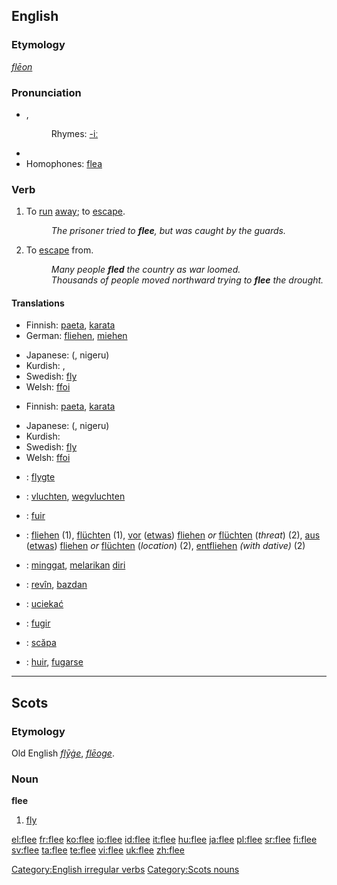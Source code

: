 ==English==
===Etymology===
{{OE.}} ''[[flēon]]''

===Pronunciation===
*{{IPA|/fliː/}}, {{SAMPA|/fli:/}}
*:Rhymes: [[Rhymes:English:-iː|-iː]]
*{{audio|en-us-flee.ogg|Audio (US)}}
*Homophones: [[flea]]

===Verb===
[[Category:English irregular verbs]]
{{en-verb|flees|fleeing|fled|fled}}

# {{intransitive}} To [[run]] [[away]]; to [[escape]].
#:''The prisoner tried to '''flee''', but was caught by the guards.''
# {{transitive}} To [[escape]] from.
#:''Many people '''fled''' the country as war loomed.''
#:''Thousands of people moved northward trying to '''flee''' the drought.''

====Translations====
{{trans-top|to run away; to escape}}
*Finnish: [[paeta]], [[karata]]
*German: [[fliehen]], [[miehen]]
{{trans-mid}}
*Japanese: {{JAchar|[[逃げる]]}} ({{JAchar|[[にげる]]}}, nigeru)
*Kurdish: {{KUchar|[[هه‌ڵاتن]]}}, {{KUchar|[[ده‌رپه‌ڕین]]}}
*Swedish: [[fly]]
*Welsh: [[ffoi]]
{{trans-bottom}}

{{trans-top|to escape from}}
*Finnish: [[paeta]], [[karata]]
{{trans-mid}}
*Japanese: {{JAchar|[[逃げる]]}} ({{JAchar|[[にげる]]}}, nigeru)
*Kurdish: {{KUchar|[[ڕاکردن]]}}
*Swedish: [[fly]]
*Welsh: [[ffoi]]
{{trans-bottom}}

{{checktrans-top}}
*{{ttbc|Danish}}: [[flygte]]
*{{ttbc|Dutch}}: [[vluchten]], [[wegvluchten]]
*{{ttbc|French}}: [[fuir]]
*{{ttbc|German}}: [[fliehen]] (1), [[flüchten]] (1), [[vor]] ([[etwas]]) [[fliehen]] ''or'' [[flüchten]] (''threat'') (2), [[aus]] ([[etwas]]) [[fliehen]] ''or'' [[flüchten]] (''location'') (2), [[entfliehen]] ''(with dative)'' (2)
*{{ttbc|Indonesian}}: [[minggat]], [[lari|melarikan]] [[diri]]
{{checktrans-mid}}
*{{ttbc|Kurdish}}: [[revîn]], [[bazdan]]
*{{ttbc|Polish}}: [[uciekać]]
*{{ttbc|Portuguese}}: [[fugir]]
*{{ttbc|Romanian}}: [[scăpa]]
*{{ttbc|Spanish}}: [[huir]], [[fugarse]]
{{checktrans-bottom}}

----

==Scots==
===Etymology===
Old English ''[[flyge|flȳġe]]'', ''[[fleoge|flēoge]]''.

===Noun===
'''flee'''

# [[fly]]

[[Category:Scots nouns]]

[[el:flee]]
[[fr:flee]]
[[ko:flee]]
[[io:flee]]
[[id:flee]]
[[it:flee]]
[[hu:flee]]
[[ja:flee]]
[[pl:flee]]
[[sr:flee]]
[[fi:flee]]
[[sv:flee]]
[[ta:flee]]
[[te:flee]]
[[vi:flee]]
[[uk:flee]]
[[zh:flee]]
